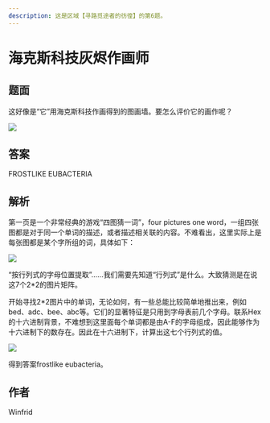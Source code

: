 ```yaml
---
description: 这是区域【寻路觅途者的彷徨】的第6题。
---
```


# 海克斯科技灰烬作画师

## 题面

这好像是“它”用海克斯科技作画得到的图画墙。要怎么评价它的画作呢？

![](./06-hai-ke-si-ke-ji-hui-jin-zuo-hua-shi.assets/image_1.webp)

## 答案

FROSTLIKE EUBACTERIA

## 解析

第一页是一个非常经典的游戏“四图猜一词”，four pictures one word，一组四张图都是对于同一个单词的描述，或者描述相关联的内容。不难看出，这里实际上是每张图都是某个字所组的词，具体如下：

![](./06-hai-ke-si-ke-ji-hui-jin-zuo-hua-shi.assets/image_2.webp)

“按行列式的字母位置提取”……我们需要先知道“行列式”是什么。大致猜测是在说这7个2\*2的图片矩阵。

开始寻找2\*2图片中的单词，无论如何，有一些总能比较简单地推出来，例如bed、adc、bee、abc等。它们的显著特征是只用到字母表前几个字母。联系Hex的十六进制背景，不难想到这里面每个单词都是由A-F的字母组成，因此能够作为十六进制下的数存在。因此在十六进制下，计算出这七个行列式的值。

![](./06-hai-ke-si-ke-ji-hui-jin-zuo-hua-shi.assets/image_3.webp)

得到答案frostlike eubacteria。

## 作者

Winfrid
